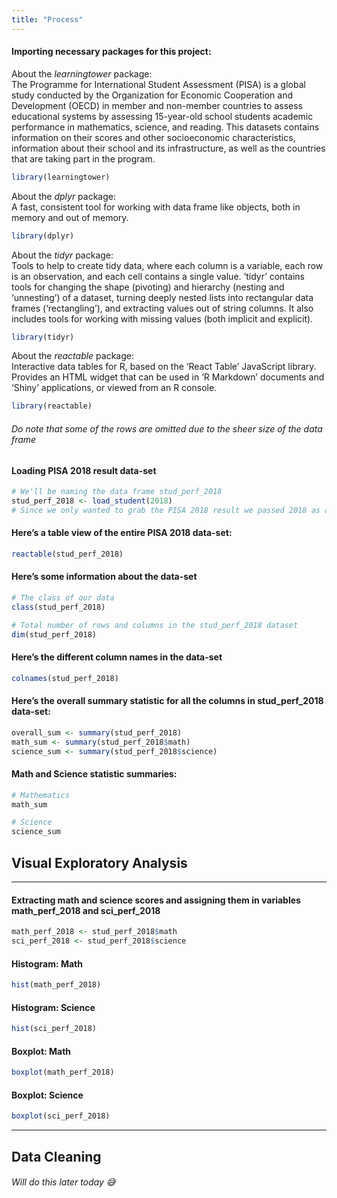 ```yaml
---
title: "Process"
---
```


#### Importing necessary packages for this project:  

About the *learningtower* package:  
The Programme for International Student Assessment (PISA) is a global study conducted by the Organization for Economic Cooperation and Development (OECD) in member and non-member countries to assess educational systems by assessing 15-year-old school students academic performance in mathematics, science, and reading. This datasets contains information on their scores and other socioeconomic characteristics, information about their school and its infrastructure, as well as the countries that are taking part in the program.

```r
library(learningtower)
```

About the *dplyr* package:  
A fast, consistent tool for working with data frame like objects, both in memory and out of memory.
```r
library(dplyr)
```

About the *tidyr* package:  
Tools to help to create tidy data, where each column is a variable, each row is an observation, and each cell contains a single value. 'tidyr' contains tools for changing the shape (pivoting) and hierarchy (nesting and 'unnesting') of a dataset, turning deeply nested lists into rectangular data frames ('rectangling'), and extracting values out of string columns. It also includes tools for working with missing values (both implicit and explicit).
```r
library(tidyr)
```

About the *reactable* package:  
Interactive data tables for R, based on the 'React Table' JavaScript library. Provides an HTML widget that can be used in 'R Markdown' documents and 'Shiny' applications, or viewed from an R console.
```r
library(reactable)
```

###### *Do note that some of the rows are omitted due to the sheer size of the data frame*

#### Loading PISA 2018 result data-set  

```r
# We'll be naming the data frame stud_perf_2018
stud_perf_2018 <- load_student(2018)
# Since we only wanted to grab the PISA 2018 result we passed 2018 as argument to the load_student function provided by the learningtower package
```

#### Here's a table view of the entire PISA 2018 data-set:
```r
reactable(stud_perf_2018)
```

#### Here's some information about the data-set
```r
# The class of our data
class(stud_perf_2018)

# Total number of rows and columns in the stud_perf_2018 dataset
dim(stud_perf_2018)
```

#### Here's the different column names in the data-set
```r
colnames(stud_perf_2018)
```

#### Here's the overall summary statistic for all the columns in stud_perf_2018 data-set:
```r
overall_sum <- summary(stud_perf_2018)
math_sum <- summary(stud_perf_2018$math)
science_sum <- summary(stud_perf_2018$science)
```

#### Math and Science statistic summaries:
```r
# Mathematics
math_sum

# Science
science_sum
```
  
## Visual Exploratory Analysis
***

#### Extracting math and science scores and assigning them in variables math_perf_2018 and sci_perf_2018
```r
math_perf_2018 <- stud_perf_2018$math
sci_perf_2018 <- stud_perf_2018$science
```


#### Histogram: Math
```r
hist(math_perf_2018)
```

#### Histogram: Science
```r
hist(sci_perf_2018)
```

#### Boxplot: Math
```r
boxplot(math_perf_2018)
```

#### Boxplot: Science
```r
boxplot(sci_perf_2018)
```

***

## Data Cleaning
###### Will do this later today 😅

